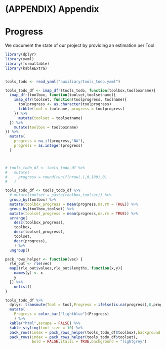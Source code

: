 # (APPENDIX) Appendix {-}


# Progress

We document the state of our project by providing an estimation per Tool. 


```r

library(dplyr)
library(yaml)
library(formattable)
library(kableExtra)


tools_todo <- read_yaml("auxiliary/tools_todo.yaml")

tools_todo_df <- imap_dfr(tools_todo, function(toolbox,toolboxname){
  imap_dfr(toolbox, function(toolset,toolsetname){
    imap_dfr(toolset, function(toolprogress, toolname){
      toolprogress <- as.character(toolprogress)
      tibble(tool = toolname, progress = toolprogress)
    }) %>%
      mutate(toolset = toolsetname)
  }) %>%
    mutate(toolbox = toolboxname)
}) %>% 
  mutate(
    progress = na_if(progress,"NA"),
    progress = as.integer(progress)
  )



# tools_todo_df <- tools_todo_df %>%
#   mutate(
#     progress = round(runif(nrow(.),0,100),0)
#   )

tools_todo_df <- tools_todo_df %>%
  # mutate(toolset = paste(toolbox,toolset)) %>%
  group_by(toolbox) %>%
  mutate(toolbox_progress = mean(progress,na.rm = TRUE)) %>%
  group_by(toolbox,toolset) %>%
  mutate(toolset_progress = mean(progress,na.rm = TRUE)) %>%
  arrange(
    desc(toolbox_progress),
    toolbox,
    desc(toolset_progress),
    toolset,
    desc(progress),
    ) %>%
  ungroup()

pack_rows_helper <- function(vec) {
  rle_out <- rle(vec)
  map2(rle_out$values,rle_out$lengths, function(x,y){
    names(y) <- x
    y
  }) %>%
    unlist()
}

tools_todo_df %>%
  dplyr::transmute(Tool = tool,Progress = ifelse(is.na(progress),0,progress)) %>%
  mutate(
    Progress = color_bar("lightblue")(Progress)
    ) %>%
  kable("html",escape = FALSE) %>%
  kable_styling(font_size = 10) %>%
  pack_rows(index = pack_rows_helper(tools_todo_df$toolbox),background = "darkgrey") %>%
  pack_rows(index = pack_rows_helper(tools_todo_df$toolset),
            bold = FALSE,italic = TRUE,background = "lightgrey")



```

